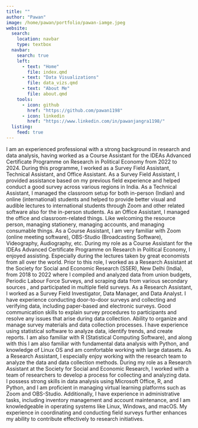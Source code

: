 ```yaml
---
title: ""
author: "Pawan"
image: /home/pawan/portfolio/pawan-iamge.jpeg
website:
  search: 
    location: navbar
    type: textbox
  navbar:
    search: true
    left:
      - text: "Home"
        file: index.qmd
      - text: "Data Visualizations"
        file: data_vizs.qmd
      - text: "About Me"
        file: about.qmd
    tools:
      - icon: github
        href: "https://github.com/pawan1198"
      - icon: linkedin
        href: "https://www.linkedin.com/in/pawanjangra1198/"    
  listing:
    feed: true    
---
```


I am an experienced professional with a strong background in research and data analysis, having worked as a Course Assistant for the IDEAs Advanced Certificate Programme on Research in Political Economy from 2022 to 2024. During this programme, I worked as a Survey Field Assistant, Technical Assistant, and Office Assistant. As a Survey Field Assistant, I provided assistance based on my previous field experience and helped conduct a good survey across various regions in India. As a Technical Assistant, I managed the classroom setup for both in-person (Indian) and online (international) students and helped to provide better visual and audible lectures to international students through Zoom and other related software also for the in-person students. As an Office Assistant, I managed the office and classroom-related things. Like welcoming the resource person, managing stationery, managing accounts, and managing consumable things. As a Course Assistant, I am very familiar with Zoom (online meeting software), OBS-Studio (Broadcasting Software), Videography, Audiography, etc. During my role as a Course Assistant for the IDEAs Advanced Certificate Programme on Research in Political Economy, I enjoyed assisting. Especially during the lectures taken by great economists from all over the world.
Prior to this role, I worked as a Research Assistant at the Society for Social and Economic Research (SSER), New Delhi (India), from 2018 to 2022 where I compiled and analyzed data from union budgets, Periodic Labour Force Surveys, and scraping data from various secondary sources , and participated in multiple field surveys. As a Research Assistant, I worked as a Survey Field Investigator, Data Manager, and Data Analyst. I have experience conducting door-to-door surveys and collecting and verifying data, including paper-based and electronic surveys. Good communication skills to explain survey procedures to participants and resolve any issues that arise during data collection. Ability to organize and manage survey materials and data collection processes. I have experience using statistical software to analyze data, identify trends, and create reports. I am also familiar with R (Statistical Computing Software), and along with this I am also familiar with fundamental data analysis with Python, and knowledge of Linux OS and am comfortable working with large datasets. As a Research Assistant, I especially enjoy working with the research team to analyze the data and data collection methods. During my role as a Research Assistant at the Society for Social and Economic Research, I worked with a team of researchers to develop a process for collecting and analyzing data.
I possess strong skills in data analysis using Microsoft Office, R, and Python, and I am proficient in managing virtual learning platforms such as Zoom and OBS-Studio. Additionally, I have experience in administrative tasks, including inventory management and account maintenance, and I am knowledgeable in operating systems like Linux, Windows, and macOS. My experience in coordinating and conducting field surveys further enhances my ability to contribute effectively to research initiatives.

